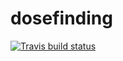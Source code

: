 # dosefinding

<!-- badges: start -->
[![Travis build status](https://travis-ci.org/brockk/dosefinding.svg?branch=master)](https://travis-ci.org/brockk/dosefinding)
  <!-- badges: end -->
